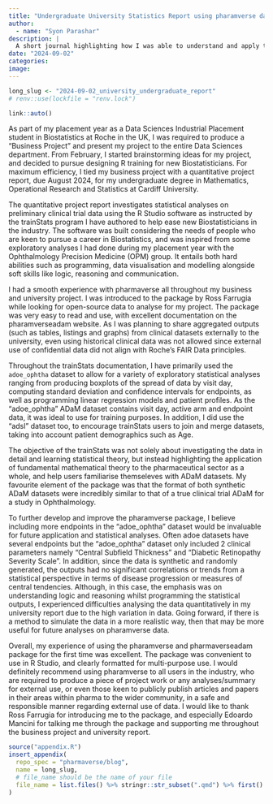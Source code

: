 ```yaml
---
title: "Undergraduate University Statistics Report using pharamverse data"
author:
  - name: "Syon Parashar"
description: |
  A short journal highlighting how I was able to understand and apply the pharamverse package to R
date: "2024-09-02"
categories: 
image: 
---
```


<!--------------- typical setup ----------------->

```r
long_slug <- "2024-09-02_university_undergraduate_report"
# renv::use(lockfile = "renv.lock")
```

<!--------------- post begins here ----------------->

```r
link::auto()
```

As part of my placement year as a Data Sciences Industrial Placement student in Biostatistics at Roche in the UK, I was required to produce a "Business Project" and present my project to the entire Data Sciences department. From February, I started brainstorming ideas for my project, and decided to pursue designing R training for new Biostatisticians. For maximum efficiency, I tied my business project with a quantitative project report, due August 2024, for my undergraduate degree in Mathematics, Operational Research and Statistics at Cardiff University. 

The quantitative project report investigates statistical analyses on preliminary clinical trial data using the R Studio software as instructed by the trainStats program I have authored to help ease new Biostatisticians in the industry. The software was built considering the needs of people who are keen to pursue a career in Biostatistics, and was inspired from some exploratory analyses I had done during my placement year with the Ophthalmology Precision Medicine (OPM) group. It entails both hard abilities such as programming, data visualisation and modelling alongside soft skills like logic, reasoning and communication.

I had a smooth experience with pharmaverse all throughout my business and university project. I was introduced to the package by Ross Farrugia while looking for open-source data to analyse for my project. The package was very easy to read and use, with excellent documentation on the pharamverseadam website. As I was planning to share aggregated outputs (such as tables, listings and graphs) from clinical datasets externally to the university, even using historical clinical data was not allowed since external use of confidential data did not align with Roche's FAIR Data principles.

Throughout the trainStats documentation, I have primarily used the `adoe_ophtha` dataset to allow for a variety of exploratory statistical analyses ranging from producing boxplots of the spread of data by visit day, computing standard deviation and confidence intervals for endpoints, as well as programming linear regression models and patient profiles. As the "adoe_ophtha" ADaM dataset contains visit day, active arm and endpoint data, it was ideal to use for training purposes. In addition, I did use the "adsl" dataset too, to encourage trainStats users to join and merge datasets, taking into account patient demographics such as Age. 

The objective of the trainStats was not solely about investigating the data in detail and learning statistical theory, but instead  highlighting the application of fundamental mathematical theory to the pharmaceutical sector as a whole, and help users familiarise themseleves with ADaM datasets. My favourite element of the package was that the format of both synthetic ADaM datasets were incredibly similar to that of a true clinical trial ADaM for a study in Ophthalmology. 

To further develop and improve the pharamverse package, I believe including more endpoints in the "adoe_ophtha" dataset would be invaluable for future application and statistical analyses. Often adoe datasets have several endpoints but the "adoe_ophtha" dataset only included 2 clinical parameters namely "Central Subfield Thickness" and "Diabetic Retinopathy Severity Scale". In addition, since the data is synthetic and randomly generated, the outputs had no significant correlations or trends from a statistical perspective in terms of disease progression or measures of central tendencies. Although, in this case, the emphasis was on understanding logic and reasoning whilst programming the statistical outputs, I experienced difficulties analysing the data quantitatively in my university report due to the high variation in data. Going forward, if there is a method to simulate the data in a more realistic way, then that may be more useful for future analyses on pharamverse data. 

Overall, my experience of using the pharamverse and pharmaverseadam package for the first time was excellent. The package was convenient to use in R Studio, and clearly formatted for multi-purpose use. I would definitely recommend using pharamverse to all users in the industry, who are required to produce a piece of project work or any analyses/summary for external use, or even those keen to publicly publish articles and papers in their areas within pharma to the wider community, in a safe and responsible manner regarding external use of data. I would like to thank Ross Farrugia for introducing me to the package, and especially Edoardo Mancini for talking me through the package and supporting me throughout the business project and university report.  

<!--------------- appendices go here ----------------->

```r
source("appendix.R")
insert_appendix(
  repo_spec = "pharmaverse/blog",
  name = long_slug,
  # file_name should be the name of your file
  file_name = list.files() %>% stringr::str_subset(".qmd") %>% first()
)
```
